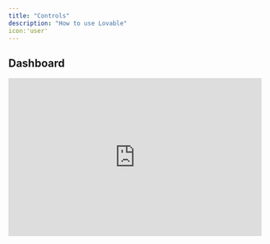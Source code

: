 ```yaml
---
title: "Controls"
description: "How to use Lovable"
icon:'user'
---
```


## Dashboard

<iframe width="100%" height="315" src="https://www.youtube.com/embed/O0dVaqTt29A?si=VmhNCHXS1tctWbNo" title="YouTube video player" frameborder="0" allow="accelerometer; autoplay; clipboard-write; encrypted-media; gyroscope; picture-in-picture; web-share" referrerpolicy="strict-origin-when-cross-origin" allowfullscreen />

At Lovable, simplicity is key:

* **Kickstart your project** with a single prompt.

* **Explore all projects**, including the latest and featured ones.

* **Jumpstart with a template** from our curated selection.

* **Personalize your experience** by viewing and editing your profile.

* **Manage your account** to check monthly credits and adjust settings.

* **Experiment with Labs features** like Chat mode—toggle them on or off.

* **Upgrade or downgrade your plan** seamlessly.

## Project&#x20;

<iframe width="100%" height="315" src="https://www.youtube.com/embed/j-qhowI2tQY?si=ckB-K5Gn01Y6tPBd" title="YouTube video player" frameborder="0" allow="accelerometer; autoplay; clipboard-write; encrypted-media; gyroscope; picture-in-picture; web-share" referrerpolicy="strict-origin-when-cross-origin" allowfullscreen />

### Project Overview

At Lovable, every project follows a structured workflow:

* **Edit with ease** using a chat-based interface.

* **Attach images** for precision edits and inspiration.

* **Select and visually edit components** for a seamless design experience.

* **Switch effortlessly** between edit mode and chat mode.

* **Track changes** with version history and restore any previous version.

* **Navigate through pages** of your project with ease.

* **Enable remixing** or rename your project as needed.

* **Integrate with Supabase** for backend capabilities.

* **Collaborate via GitHub** to edit and manage your code.

* **Publish, deploy, and share** your project with a preview link (remember to re-publish after changes).

* **Toggle between web and mobile view** for responsive design.

* **Refresh the preview modal** to see updates instantly.

* **Open your project directly** using the preview link.

### Project Settings

Every project’s settings empower you to:

* **View key project details** like total edits and creation date.

* **Set up custom knowledge** to tailor your project’s context.

* **Connect to a GitHub repository** for seamless collaboration.

* **Adjust project visibility** from public to private.

* **Manage the badge display** (available for paid plans only).

* **Rename your project** anytime.

* **Delete your project** (⚠️ Danger Zone).

### Project Access

You can always quickly access:

* **Dashboard** for an overview of your projects.

* **Account settings** to manage your profile and preferences.

* **Documentation, Feedback Portal, and Support** for guidance and assistance.

* **Log out** securely from your Lovable account.